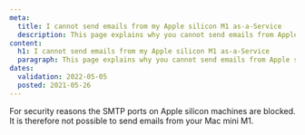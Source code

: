 ```yaml
---
meta:
  title: I cannot send emails from my Apple silicon M1 as-a-Service
  description: This page explains why you cannot send emails from Apple silicon M1 as-a-Service
content:
  h1: I cannot send emails from my Apple silicon M1 as-a-Service
  paragraph: This page explains why you cannot send emails from Apple silicon M1 as-a-Service
dates:
  validation: 2022-05-05
  posted: 2021-05-26
---
```


For security reasons the SMTP ports on Apple silicon machines are blocked. It is therefore not possible to send emails from your Mac mini M1.
